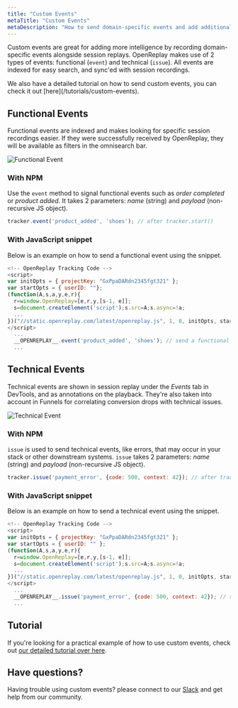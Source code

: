 ```yaml
---
title: "Custom Events"
metaTitle: "Custom Events"
metaDescription: "How to send domain-specific events and add additional intelligence to session recordings."
---
```


Custom events are great for adding more intelligence by recording domain-specific events alongside session replays. OpenReplay makes use of 2 types of events: functional (`event`) and technical (`issue`). All events are indexed for easy search, and sync'ed with session recordings.

<Aside type="tip">
  We also have a detailed tutorial on how to send custom events, you can check it out [here](/tutorials/custom-events).
</Aside>

## Functional Events

Functional events are indexed and makes looking for specific session recordings easier. If they were successfully received by OpenReplay, they will be available as filters in the omnisearch bar.

![Functional Event](/static/custom-events-1.png#center)

### With NPM

Use the `event` method to signal functional events such as *order completed* or *product added*. It takes 2 parameters: *name* (string) and *payload* (non-recursive JS object).

```js
tracker.event('product_added', 'shoes'); // after tracker.start()
```

### With JavaScript snippet

Below is an example on how to send a functional event using the snippet.

```js
<!-- OpenReplay Tracking Code -->
<script>
var initOpts = { projectKey: "GxPpaDARdn2345fgt321" };
var startOpts = { userID: ""}; 
(function(A,s,a,y,e,r){
  r=window.OpenReplay=[e,r,y,[s-1, e]];
  s=document.createElement('script');s.src=A;s.async=!a;
  ...
})("//static.openreplay.com/latest/openreplay.js", 1, 0, initOpts, startOpts);
</script>
  ...
  __OPENREPLAY__.event('product_added', 'shoes'); // send a functional event later in your code
  ...
```

## Technical Events

Technical events are shown in session replay under the *Events* tab in DevTools, and as annotations on the playback. They're also taken into account in Funnels for correlating conversion drops with technical issues.

![Technical Event](/static/custom-events-2.png#center)

### With NPM

`issue` is used to send technical events, like errors, that may occur in your stack or other downstream systems. `issue` takes 2 parameters: *name* (string) and *payload* (non-recursive JS object).

```js
tracker.issue('payment_error', {code: 500, context: 42}); // after tracker.start()
```

### With JavaScript snippet

Below is an example on how to send a technical event using the snippet.

```js
<!-- OpenReplay Tracking Code -->
<script>
var initOpts = { projectKey: "GxPpaDARdn2345fgt321" };
var startOpts = { userID: "" }; 
(function(A,s,a,y,e,r){
  r=window.OpenReplay=[e,r,y,[s-1, e]];
  s=document.createElement('script');s.src=A;s.async=!a;
  ...
})("//static.openreplay.com/latest/openreplay.js", 1, 0, initOpts, startOpts);
</script>
  ...
  __OPENREPLAY__.issue('payment_error', {code: 500, context: 42}); // send a technical event (issue) later in your code
  ...
```

## Tutorial
If you're looking for a practical example of how to use custom events, check out [our detailed tutorial over here](/tutorials/custom-events).

## Have questions?

Having trouble using custom events? please connect to our [Slack](https://slack.openreplay.com) and get help from our community.

